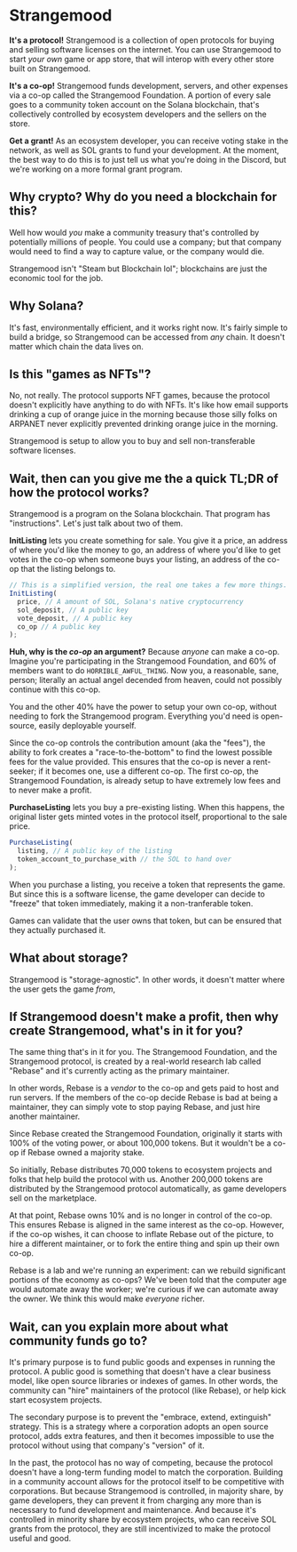 # Strangemood

**It's a protocol!** Strangemood is a collection of open protocols for buying and selling software licenses on the internet. You can use Strangemood to start _your own_ game or app store, that will interop with every other store built on Strangemood.

**It's a co-op!** Strangemood funds development, servers, and other expenses via a co-op called the Strangemood Foundation. A portion of every sale goes to a community token account on the Solana blockchain, that's collectively controlled by ecosystem developers and the sellers on the store.

**Get a grant!** As an ecosystem developer, you can receive voting stake in the network, as well as SOL grants to fund your development. At the moment, the best way to do this is to just tell us what you're doing in the Discord, but we're working on a more formal grant program.

## Why crypto? Why do you need a blockchain for this?

Well how would _you_ make a community treasury that's controlled by potentially millions of people. You could use a company; but that company would need to find a way to capture value, or the company would die.

Strangemood isn't "Steam but Blockchain lol"; blockchains are just the economic tool for the job.

## Why Solana?

It's fast, environmentally efficient, and it works right now. It's fairly simple to build a bridge, so Strangemood can be accessed from _any_ chain. It doesn't matter which chain the data lives on.

## Is this "games as NFTs"?

No, not really. The protocol supports NFT games, because the protocol doesn't explicitly have anything to do with NFTs. It's like how email supports drinking a cup of orange juice in the morning because those silly folks on ARPANET never explicitly prevented drinking orange juice in the morning.

Strangemood is setup to allow you to buy and sell non-transferable software licenses.

## Wait, then can you give me the a quick TL;DR of how the protocol works?

Strangemood is a program on the Solana blockchain. That program has "instructions". Let's just talk about two of them.

**InitListing** lets you create something for sale. You give it a price, an address of where you'd like the money to go, an address of where you'd like to get votes in the co-op when someone buys your listing, an address of the co-op that the listing belongs to.

```js
// This is a simplified version, the real one takes a few more things.
InitListing(
  price, // A amount of SOL, Solana's native cryptocurrency
  sol_deposit, // A public key
  vote_deposit, // A public key
  co_op // A public key
);
```

**Huh, why is the _co-op_ an argument?** Because _anyone_ can make a co-op. Imagine you're participating in the Strangemood Foundation, and 60% of members want to do `HORRIBLE_AWFUL_THING`. Now you, a reasonable, sane, person; literally an actual angel decended from heaven, could not possibly continue with this co-op.

You and the other 40% have the power to setup your own co-op, without needing to fork the Strangemood program. Everything you'd need is open-source, easily deployable yourself.

Since the co-op controls the contribution amount (aka the "fees"), the ability to fork creates a "race-to-the-bottom" to find the lowest possible fees for the value provided. This ensures that the co-op is never a rent-seeker; if it becomes one, use a different co-op. The first co-op, the Strangemood Foundation, is already setup to have extremely low fees and to never make a profit.

**PurchaseListing** lets you buy a pre-existing listing. When this happens, the original lister gets minted votes in the protocol itself, proportional to the sale price.

```js
PurchaseListing(
  listing, // A public key of the listing
  token_account_to_purchase_with // the SOL to hand over
);
```

When you purchase a listing, you receive a token that represents the game. But since this is a software license, the game developer can decide to "freeze" that token immediately, making it a non-tranferable token.

Games can validate that the user owns that token, but can be ensured that they actually purchased it.

## What about storage?

Strangemood is "storage-agnostic". In other words, it doesn't matter where the user gets the game _from_,

## If Strangemood doesn't make a profit, then why create Strangemood, what's in it for you?

The same thing that's in it for you. The Strangemood Foundation, and the Strangemood protocol, is created by a real-world research lab called "Rebase" and it's currently acting as the primary maintainer.

In other words, Rebase is a _vendor_ to the co-op and gets paid to host and run servers. If the members of the co-op decide Rebase is bad at being a maintainer, they can simply vote to stop paying Rebase, and just hire another maintainer.

Since Rebase created the Strangemood Foundation, originally it starts with 100% of the voting power, or about 100,000 tokens. But it wouldn't be a co-op if Rebase owned a majority stake.

So initially, Rebase distributes 70,000 tokens to ecosystem projects and folks that help build the protocol with us. Another 200,000 tokens are distributed by the Strangemood protocol automatically, as game developers sell on the marketplace.

At that point, Rebase owns 10% and is no longer in control of the co-op. This ensures Rebase is aligned in the same interest as the co-op. However, if the co-op wishes, it can choose to inflate Rebase out of the picture, to hire a different maintainer, or to fork the entire thing and spin up their own co-op.

Rebase is a lab and we're running an experiment: can we rebuild significant portions of the economy as co-ops? We've been told that the computer age would automate away the worker; we're curious if we can automate away the owner. We think this would make _everyone_ richer.

## Wait, can you explain more about what community funds go to?

It's primary purpose is to fund public goods and expenses in running the protocol. A public good is something that doesn't have a clear business model, like open source libraries or indexes of games. In other words, the community can "hire" maintainers of the protocol (like Rebase), or help kick start ecosystem projects.

The secondary purpose is to prevent the "embrace, extend, extinguish" strategy. This is a strategy where a corporation adopts an open source protocol, adds extra features, and then it becomes impossible to use the protocol without using that company's "version" of it.

In the past, the protocol has no way of competing, because the protocol doesn't have a long-term funding model to match the corporation. Building in a community account allows for the protocol itself to be competitive with corporations. But because Strangemood is controlled, in majority share, by game developers, they can prevent it from charging any more than is necessary to fund development and maintenance. And because it's controlled in minority share by ecosystem projects, who can receive SOL grants from the protocol, they are still incentivized to make the protocol useful and good.
